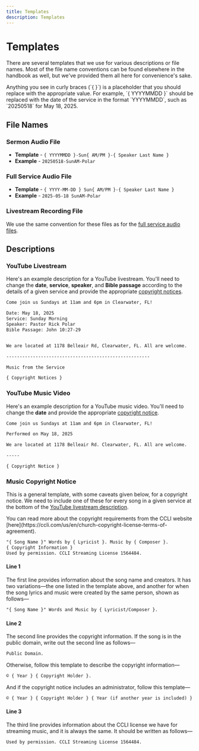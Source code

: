 ```yaml
---
title: Templates
description: Templates
---
```



# Templates

There are several templates that we use for various descriptions or file names. Most of the file name conventions can be found elsewhere in the handbook as well, but we've provided them all here for convenience's sake.

<Callout type="info">
    Anything you see in curly braces (`{ }`) is a placeholder that you should replace with the appropriate value. For example, `{ YYYYMMDD }` should be replaced with the date of the service in the format `YYYYMMDD`, such as `20250518` for May 18, 2025.
</Callout>

## File Names

### Sermon Audio File

- **Template** - `{ YYYYMMDD }-Sun{ AM/PM }-{ Speaker Last Name }`
- **Example** - `20250518-SunAM-Polar`

### Full Service Audio File

- **Template** - `{ YYYY-MM-DD } Sun{ AM/PM }-{ Speaker Last Name }`
- **Example** - `2025-05-18 SunAM-Polar`

### Livestream Recording File

We use the same convention for these files as for the [full service audio files](#full-service-audio-file).


## Descriptions

### YouTube Livestream

Here's an example description for a YouTube livestream. You'll need to change the **date**, **service**, **speaker**, and **Bible passage** according to the details of a given service and provide the appropriate [copyright notices](#music-copyright-notice).

```markdown
Come join us Sundays at 11am and 6pm in Clearwater, FL!

Date: May 18, 2025
Service: Sunday Morning
Speaker: Pastor Rick Polar
Bible Passage: John 10:27-29


We are located at 1178 Belleair Rd, Clearwater, FL. All are welcome.

------------------------------------------------------

Music from the Service

{ Copyright Notices }
```

### YouTube Music Video

Here's an example description for a YouTube music video. You'll need to change the **date** and provide the appropriate [copyright notice](#music-copyright-notice).

```markdown
Come join us Sundays at 11am and 6pm in Clearwater, FL!

Performed on May 18, 2025

We are located at 1178 Belleair Rd. Clearwater, FL. All are welcome.

-----

{ Copyright Notice }
```


### Music Copyright Notice

This is a general template, with some caveats given below, for a copyright notice. We need to include one of these for every song in a given service at the bottom of the [YouTube livestream description](#youtube-livestream).

<Callout>
    You can read more about the copyright requirements from the CCLI website [here](https://ccli.com/us/en/church-copyright-license-terms-of-agreement).
</Callout>

```markdown showLineNumbers
"{ Song Name }" Words by { Lyricist }. Music by { Composer }.
{ Copyright Information }
Used by permission. CCLI Streaming License 1564484.
```

#### Line 1

The first line provides information about the song name and creators. It has two variations—the one listed in the template above, and another for when the song lyrics and music were created by the same person, shown as follows—
```markdown
"{ Song Name }" Words and Music by { Lyricist/Composer }.
```

#### Line 2

The second line provides the copyright information. If the song is in the public domain, write out the second line as follows—
```markdown 
Public Domain.
```

Otherwise, follow this template to describe the copyright information—
```markdown
© { Year } { Copyright Holder }.
```

And if the copyright notice includes an administrator, follow this template—
```markdown
© { Year } { Copyright Holder } { Year (if another year is included) } { Administrator }.
```

#### Line 3

The third line provides information about the CCLI license we have for streaming music, and it is always the same. It should be written as follows—
```markdown
Used by permission. CCLI Streaming License 1564484.
```